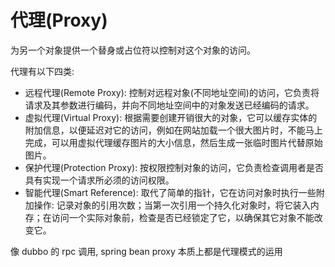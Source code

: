 # 代理(Proxy)

为另一个对象提供一个替身或占位符以控制对这个对象的访问。


代理有以下四类:

* 远程代理(Remote Proxy): 控制对远程对象(不同地址空间)的访问，它负责将请求及其参数进行编码，并向不同地址空间中的对象发送已经编码的请求。
* 虚拟代理(Virtual Proxy): 根据需要创建开销很大的对象，它可以缓存实体的附加信息，以便延迟对它的访问，例如在网站加载一个很大图片时，不能马上完成，可以用虚拟代理缓存图片的大小信息，然后生成一张临时图片代替原始图片。
* 保护代理(Protection Proxy): 按权限控制对象的访问，它负责检查调用者是否具有实现一个请求所必须的访问权限。
* 智能代理(Smart Reference): 取代了简单的指针，它在访问对象时执行一些附加操作: 记录对象的引用次数；当第一次引用一个持久化对象时，将它装入内存；在访问一个实际对象前，检查是否已经锁定了它，以确保其它对象不能改变它。



像 dubbo 的 rpc 调用, spring bean proxy 本质上都是代理模式的运用


